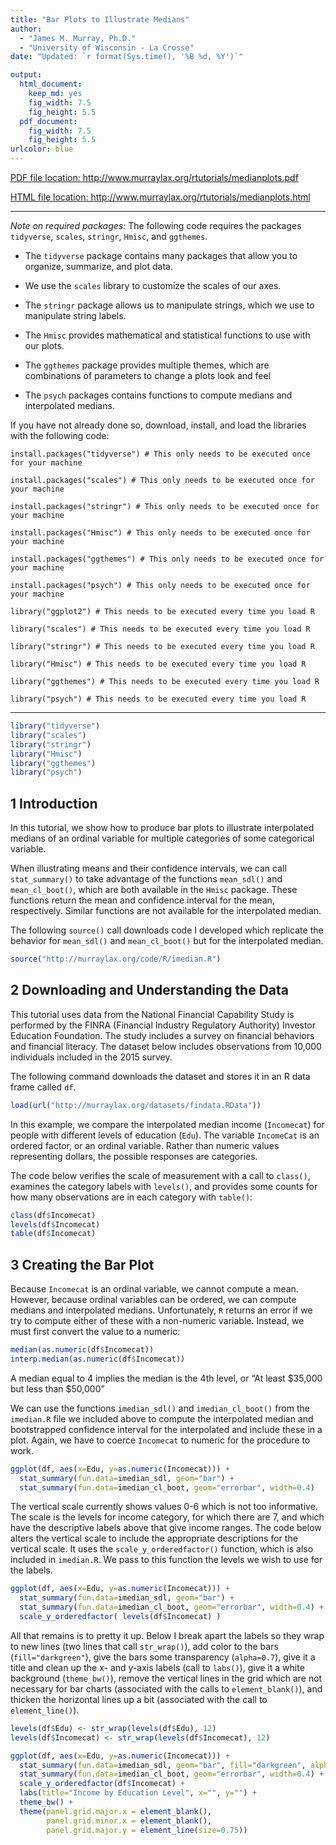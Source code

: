 ```yaml
---
title: "Bar Plots to Illustrate Medians"
author: 
  - "James M. Murray, Ph.D."
  - "University of Wisconsin - La Crosse"
date: "Updated: `r format(Sys.time(), '%B %d, %Y')`"

output: 
  html_document:
    keep_md: yes
    fig_width: 7.5
    fig_height: 5.5
  pdf_document:
    fig_width: 7.5
    fig_height: 5.5
urlcolor: blue
---
```


[PDF file location: http://www.murraylax.org/rtutorials/medianplots.pdf](http://www.murraylax.org/rtutorials/medianplots.pdf)

[HTML file location: http://www.murraylax.org/rtutorials/medianplots.html](http://www.murraylax.org/rtutorials/medianplots.html)


* * * * 
*Note on required packages:*  The following code requires the packages `tidyverse`, `scales`, `stringr`, `Hmisc`, and `ggthemes`.

* The `tidyverse` package contains many packages that allow you to organize, summarize, and plot data. 

* We use the `scales` library  to customize the scales of our axes. 

* The `stringr` package allows us to manipulate strings, which we use to manipulate string labels.

* The `Hmisc` provides mathematical and statistical functions to use with our plots. 

* The `ggthemes` package provides multiple themes, which are combinations of parameters to change a plots look and feel 

* The `psych` packages contains functions to compute medians and interpolated medians.

If you have not already done so, download, install, and load the libraries with the following code:

`install.packages("tidyverse") # This only needs to be executed once for your machine`  

`install.packages("scales") # This only needs to be executed once for your machine` 

`install.packages("stringr") # This only needs to be executed once for your machine` 

`install.packages("Hmisc") # This only needs to be executed once for your machine` 

`install.packages("ggthemes") # This only needs to be executed once for your machine` 

`install.packages("psych") # This only needs to be executed once for your machine` 


`library("ggplot2") # This needs to be executed every time you load R`

`library("scales") # This needs to be executed every time you load R`

`library("stringr") # This needs to be executed every time you load R`

`library("Hmisc") # This needs to be executed every time you load R`

`library("ggthemes") # This needs to be executed every time you load R`

`library("psych") # This needs to be executed every time you load R`

* * * * 
```r
library("tidyverse")
library("scales")
library("stringr")
library("Hmisc")
library("ggthemes")
library("psych")
```

## 1 Introduction ##

In this tutorial, we show how to produce bar plots to illustrate interpolated medians of an ordinal variable for multiple categories of some categorical variable.

When illustrating means and their confidence intervals, we can call `stat_summary()` to take advantage of the functions `mean_sdl()` and `mean_cl_boot()`, which are both available in the `Hmisc` package. These functions return the mean and confidence interval for the mean, respectively. Similar functions are not available for the interpolated median.

The following `source()` call downloads code I developed which replicate the behavior for `mean_sdl()` and `mean_cl_boot()` but for the interpolated median. 

```r
source("http://murraylax.org/code/R/imedian.R")
```

## 2 Downloading and Understanding the Data ##

This tutorial uses data from the National Financial Capability Study is performed by the FINRA (Financial Industry Regulatory Authority) Investor Education Foundation. The study includes a survey on financial behaviors and financial literacy. The dataset below includes observations from 10,000 individuals included in the 2015 survey.

The following command downloads the dataset and stores it in an R data frame called `df`.

```r
load(url("http://murraylax.org/datasets/findata.RData"))
```

In this example, we compare the interpolated median income (`Incomecat`) for people with different levels of education (`Edu`). The variable `IncomeCat` is an ordered factor, or an ordinal variable. Rather than numeric values representing dollars, the possible responses are categories. 

The code below verifies the scale of measurement with a call to `class()`, examines the category labels with `levels()`, and provides some counts for how many observations are in each category with `table()`:

```r
class(df$Incomecat)
levels(df$Incomecat)
table(df$Incomecat)
```

## 3 Creating the Bar Plot ##

Because `Incomecat` is an ordinal variable, we cannot compute a mean. However, because ordinal variables can be ordered, we can compute medians and interpolated medians. Unfortunately, `R` returns an error if we try to compute either of these with a non-numeric variable. Instead, we must first convert the value to a numeric:

```r
median(as.numeric(df$Incomecat))
interp.median(as.numeric(df$Incomecat))
```

A median equal to 4 implies the median is the 4th level, or "At least $35,000 but less than $50,000"

We can use the functions `imedian_sdl()` and `imedian_cl_boot()` from the `imedian.R` file we included above to compute the interpolated median and bootstrapped confidence interval for the interpolated and include these in a plot. Again, we have to coerce `Incomecat` to numeric for the procedure to work.

```r
ggplot(df, aes(x=Edu, y=as.numeric(Incomecat))) +
  stat_summary(fun.data=imedian_sdl, geom="bar") +
  stat_summary(fun.data=imedian_cl_boot, geom="errorbar", width=0.4)
```

The vertical scale currently shows values 0-6 which is not too informative. The scale is the levels for income category, for which there are 7, and which have the descriptive labels above that give income ranges.  The code below alters the vertical scale to include the appropriate descriptions for the vertical scale. It uses the `scale_y_orderedfactor()` function, which is also included in `imedian.R`. We pass to this function the levels we wish to use for the labels.

```r
ggplot(df, aes(x=Edu, y=as.numeric(Incomecat))) +
  stat_summary(fun.data=imedian_sdl, geom="bar") +
  stat_summary(fun.data=imedian_cl_boot, geom="errorbar", width=0.4) +
  scale_y_orderedfactor( levels(df$Incomecat) )
```

All that remains is to pretty it up. Below I break apart the labels so they wrap to new lines (two lines that call `str_wrap()`), add color to the bars (`fill="darkgreen"`), give the bars some transparency (`alpha=0.7`), give it a title and clean up the x- and y-axis labels (call to `labs()`), give it a white background (`theme_bw()`), remove the vertical lines in the grid which are not necessary for bar charts (associated with the calls to `element_blank()`), and thicken the horizontal lines up a bit (associated with the call to `element_line()`).

```r
levels(df$Edu) <- str_wrap(levels(df$Edu), 12)
levels(df$Incomecat) <- str_wrap(levels(df$Incomecat), 12)

ggplot(df, aes(x=Edu, y=as.numeric(Incomecat))) +
  stat_summary(fun.data=imedian_sdl, geom="bar", fill="darkgreen", alpha=0.7) +
  stat_summary(fun.data=imedian_cl_boot, geom="errorbar", width=0.4) +
  scale_y_orderedfactor(df$Incomecat) +
  labs(title="Income by Education Level", x="", y="") +
  theme_bw() +
  theme(panel.grid.major.x = element_blank(),
        panel.grid.minor.x = element_blank(),
        panel.grid.major.y = element_line(size=0.75))
```
